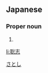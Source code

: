==Japanese==
{{ja-kanjitab|聡|志}}

===Proper noun===
{{ja-pos|proper|さとし}}

# {{given name|male|lang=ja}}

[[Category:Japanese male given names|さとし]]

[[li:聡志]]